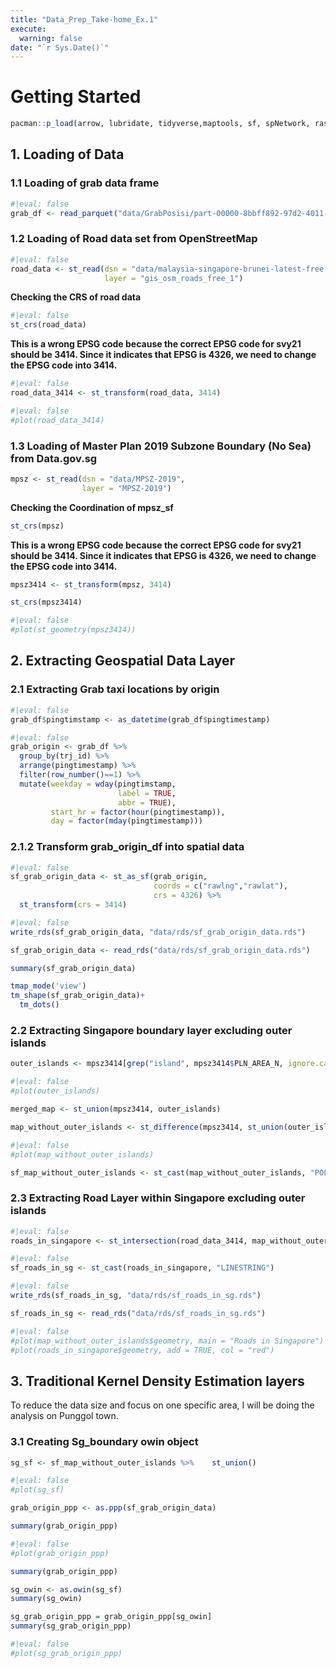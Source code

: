 ```yaml
---
title: "Data_Prep_Take-home_Ex.1"
execute:  
  warning: false
date: "`r Sys.Date()`" 
---
```


# Getting Started

```r
pacman::p_load(arrow, lubridate, tidyverse,maptools, sf, spNetwork, raster, spatstat, tmap)

```

## 1. Loading of Data

### 1.1 Loading of grab data frame

```r
#|eval: false
grab_df <- read_parquet("data/GrabPosisi/part-00000-8bbff892-97d2-4011-9961-703e38972569.c000.snappy.parquet")
```

### 1.2 Loading of Road data set from OpenStreetMap

```r
#|eval: false
road_data <- st_read(dsn = "data/malaysia-singapore-brunei-latest-free.shp", 
                     layer = "gis_osm_roads_free_1")
```

**Checking the CRS of road data**

```r
#|eval: false
st_crs(road_data)
```

**This is a wrong EPSG code because the correct EPSG code for svy21 should be 3414. Since it indicates that EPSG is 4326, we need to change the EPSG code into 3414.**

```r
#|eval: false
road_data_3414 <- st_transform(road_data, 3414)
```

```r
#|eval: false
#plot(road_data_3414)
```

### 1.3 Loading of Master Plan 2019 Subzone Boundary (No Sea) from Data.gov.sg

```r
mpsz <- st_read(dsn = "data/MPSZ-2019", 
                layer = "MPSZ-2019")
```

**Checking the Coordination of mpsz_sf**

```r
st_crs(mpsz)
```

**This is a wrong EPSG code because the correct EPSG code for svy21 should be 3414. Since it indicates that EPSG is 4326, we need to change the EPSG code into 3414.**

```r
mpsz3414 <- st_transform(mpsz, 3414)
```

```r
st_crs(mpsz3414)
```

```r
#|eval: false
#plot(st_geometry(mpsz3414))
```

## 2. Extracting Geospatial Data Layer

### 2.1 Extracting Grab taxi locations by origin

```r
#|eval: false
grab_df$pingtimstamp <- as_datetime(grab_df$pingtimestamp)
```

```r
#|eval: false
grab_origin <- grab_df %>% 
  group_by(trj_id) %>%
  arrange(pingtimestamp) %>%
  filter(row_number()==1) %>%
  mutate(weekday = wday(pingtimstamp,
                        label = TRUE,
                        abbr = TRUE),
         start_hr = factor(hour(pingtimestamp)),
         day = factor(mday(pingtimestamp)))
```

### 2.1.2 Transform grab_origin_df into spatial data

```r
#|eval: false
sf_grab_origin_data <- st_as_sf(grab_origin, 
                                coords = c("rawlng","rawlat"), 
                                crs = 4326) %>% 
  st_transform(crs = 3414)
```

```r
#|eval: false
write_rds(sf_grab_origin_data, "data/rds/sf_grab_origin_data.rds")
```

```r
sf_grab_origin_data <- read_rds("data/rds/sf_grab_origin_data.rds")
```

```r
summary(sf_grab_origin_data)
```

```r
tmap_mode('view')
tm_shape(sf_grab_origin_data)+
  tm_dots()
```

### 2.2 Extracting Singapore boundary layer excluding outer islands

```r
outer_islands <- mpsz3414[grep("island", mpsz3414$PLN_AREA_N, ignore.case = TRUE), ] #print(outer_islands) 
```

```r
#|eval: false 
#plot(outer_islands)
```

```r
merged_map <- st_union(mpsz3414, outer_islands)
```

```r
map_without_outer_islands <- st_difference(mpsz3414, st_union(outer_islands))
```

```r
#|eval: false 
#plot(map_without_outer_islands)
```

```r
sf_map_without_outer_islands <- st_cast(map_without_outer_islands, "POLYGON")
```

### 2.3 Extracting Road Layer within Singapore excluding outer islands

```r
#|eval: false
roads_in_singapore <- st_intersection(road_data_3414, map_without_outer_islands)
```

```r
#|eval: false
sf_roads_in_sg <- st_cast(roads_in_singapore, "LINESTRING")
```

```r
#|eval: false
write_rds(sf_roads_in_sg, "data/rds/sf_roads_in_sg.rds")
```

```r
sf_roads_in_sg <- read_rds("data/rds/sf_roads_in_sg.rds")
```

```r
#|eval: false
#plot(map_without_outer_islands$geometry, main = "Roads in Singapore")
#plot(roads_in_singapore$geometry, add = TRUE, col = "red")
```

## 3. Traditional Kernel Density Estimation layers

To reduce the data size and focus on one specific area, I will be doing the analysis on Punggol town.

### 3.1 Creating Sg_boundary owin object

```r
sg_sf <- sf_map_without_outer_islands %>%    st_union()
```

```r
#|eval: false 
#plot(sg_sf)
```

```r
grab_origin_ppp <- as.ppp(sf_grab_origin_data)
```

```r
summary(grab_origin_ppp)
```

```r
#|eval: false 
#plot(grab_origin_ppp)
```

```r
summary(grab_origin_ppp)
```

```r
sg_owin <- as.owin(sg_sf)  
summary(sg_owin)
```

```r
sg_grab_origin_ppp = grab_origin_ppp[sg_owin] 
summary(sg_grab_origin_ppp)
```

```r
#|eval: false 
#plot(sg_grab_origin_ppp)
```
